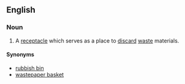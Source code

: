 ==English==

===Noun===
{{en-noun|sg=[[trash]] [[can]]}}

# A [[receptacle]] which serves as a place to [[discard]] [[waste]] materials.

====Synonyms====
*[[rubbish bin]]
*[[wastepaper basket]]